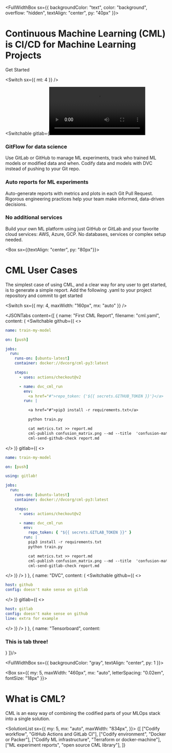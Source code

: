 
<FullWidthBox sx={{
  backgroundColor: "text", 
  color: "background", 
  overflow: "hidden",
  textAlign: "center",
  py: "40px"
}}>

# Continuous Machine Learning (CML) is CI/CD for Machine Learning Projects

<Link variant="button" href="#">
  Get Started
</Link>

<Switch sx={{ mt: 4 }} />

<Switchable
  gitlab={<Video src={gitlabVideo} mode="gitlab" />}
  github={<Video src={githubVideo} mode="github" />}
/>

<Collapser>
  <HomeFeature>
    <Circle color="cyan.0" />

### GitFlow for data science

Use GitLab or GitHub to manage ML experiments, track who trained ML models or modified data and when. Codify data and models with DVC instead of pushing to your Git repo.

  </HomeFeature>
  <HomeFeature>
    <Circle color="purple" />

### Auto reports for ML experiments

Auto-generate reports with metrics and plots in each Git Pull Request. Rigorous engineering practices help your team make informed, data-driven decisions.

  </HomeFeature>
  <HomeFeature>
    <Circle color="orange.0" />

### No additional services

Build your own ML platform using just GitHub or GitLab and your favorite cloud services: AWS, Azure, GCP. No databases, services or complex setup needed.

  </HomeFeature>
</Collapser>

</FullWidthBox>

<Box sx={{textAlign: "center", py: "80px"}}>

# CML User Cases

The simplest case of using CML, and a clear way for any user to get started, is to generate a simple report. Add the following .yaml to your project repository and commit to get started

<Switch sx={{ my: 4, maxWidth: "160px", mx: "auto" }} />

</Box>

<JSONTabs content={[
  {
    name: "First CML Report",
    filename: "cml.yaml",
    content: (
      <Switchable 
        github={(
<>

```yml filename="cml.yaml" github="https://www.github.com"
name: train-my-model

on: [push]

jobs:
  run:
    runs-on: [ubuntu-latest]
    container: docker://dvcorg/cml-py3:latest

    steps:
      - uses: actions/checkout@v2

      - name: dvc_cml_run
        env:
          <a href="#">repo_token: {'${{ secrets.GITHUB_TOKEN }}'}</a>
        run: |

          <a href="#">pip3 install -r requirements.txt</a>

          python train.py

          cat metrics.txt >> report.md
          cml-publish confusion_matrix.png --md --title  'confusion-matrix' >> report.md
          cml-send-github-check report.md
```

</>
        )}
        gitlab={(
<>

```yml
name: train-my-model

on: [push]

using: gitlab!

jobs:
  run:
    runs-on: [ubuntu-latest]
    container: docker://dvcorg/cml-py3:latest

    steps:
      - uses: actions/checkout@v2

      - name: dvc_cml_run
        env:
          repo_token: { "${{ secrets.GITLAB_TOKEN }}" }
        run: |
          pip3 install -r requirements.txt
          python train.py

          cat metrics.txt >> report.md
          cml-publish confusion_matrix.png --md --title  'confusion-matrix' >> report.md
          cml-send-gitlab-check report.md
```

</>
        )}
      />
    )
  },
  {
    name: "DVC",
    content: (
      <Switchable 
        github={(
<>

```yml
host: github
config: doesn't make sense on gitlab
```

</>
        )}
        gitlab={(
<>

```yml
host: gitlab
config: doesn't make sense on github
line: extra for example
```

</>
        )}
      />
    )
  },
  {
    name: "Tensorboard",
    content: <h3>This is tab three!</h3>
  }
]}/>

<FullWidthBox sx={{
  backgroundColor: "gray",
  textAlign: "center",
  py: 1
}}>

<Box sx={{
  my: 5, 
  maxWidth: "460px", 
  mx: "auto",
  letterSpacing: "0.02em",
  fontSize: "18px"
}}>

# What is CML?

CML is an easy way of combining the codified parts of your MLOps stack into a single solution.

</Box>

<SolutionList sx={{
  my: 5,
  mx: "auto",
  maxWidth: "834px",
}}>
  {[
    ["Codify workflow", "GitHub Actions and GitLab CI"],
    ["Codify environment", "Docker or Packer"],
    ["Codify ML infrastructure", "Terraform or docker-machine"],
    ["ML experiment reports", "open source CML library"],
  ]}
</SolutionList>

</FullWidthBox>
